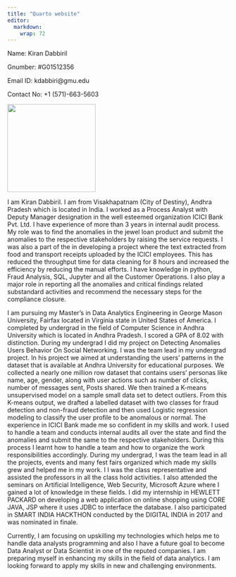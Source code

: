 ```yaml
---
title: "Quarto website"
editor: 
  markdown: 
    wrap: 72
---
```


Name: Kiran Dabbiril

Gnumber: #G01512356

Email ID: kdabbiri\@gmu.edu

Contact No: +1 (571)-663-5603

![](images/WhatsApp Image 2024-09-30 at 09.55.45.jpeg){fig-align="center"
width="200"}

I am Kiran Dabbiril. I am from Visakhapatnam (City of Destiny), Andhra
Pradesh which is located in India. I worked as a Process Analyst with
Deputy Manager designation in the well esteemed organization ICICI Bank
Pvt. Ltd. I have experience of more than 3 years in internal audit
process. My role was to find the anomalies in the jewel loan product and
submit the anomalies to the respective stakeholders by raising the
service requests. I was also a part of the in developing a project where
the text extracted from food and transport receipts uploaded by the
ICICI employees. This has reduced the throughput time for data cleaning
for 8 hours and increased the efficiency by reducing the manual efforts.
I have knowledge in python, Fraud Analysis, SQL, Jupyter and all the
Customer Operations. I also play a major role in reporting all the
anomalies and critical findings related substandard activities and
recommend the necessary steps for the compliance closure.

I am pursuing my Master’s in Data Analytics Engineering in George Mason
University, Fairfax located in Virginia state in United States of
America. I completed by undergrad in the field of Computer Science in
Andhra University which is located in Andhra Pradesh. I scored a GPA of
8.02 with distinction. During my undergrad I did my project on Detecting
Anomalies Users Behavior On Social Networking. I was the team lead in my
undergrad project. In his project we aimed at understanding the users’
patterns in the dataset that is available at Andhra University for
educational purposes. We collected a nearly one million row dataset that
contains users' personas like name, age, gender, along with user actions
such as number of clicks, number of messages sent, Posts shared. We then
trained a K-means unsupervised model on a sample small data set to
detect outliers. From this K-means output, we drafted a labelled dataset
with two classes for fraud detection and non-fraud detection and then
used Logistic regression modeling to classify the user profile to be
anomalous or normal. The experience in ICICI Bank made me so confident
in my skills and work. I used to handle a team and conducts internal
audits all over the state and find the anomalies and submit the same to
the respective stakeholders. During this process I learnt how to handle
a team and how to organize the work responsibilities accordingly. During
my undergrad, I was the team lead in all the projects, events and many
fest fairs organized which made my skills grew and helped me in my work.
I I was the class representative and assisted the professors in all the
class hold activities. I also attended the seminars on Artificial
Intelligence, Web Security, Microsoft Azure where I gained a lot of
knowledge in these fields. I did my internship in HEWLETT PACKARD on
developing a web application on online shopping using CORE JAVA, JSP
where it uses JDBC to interface the database. I also participated in
SMART INDIA HACKTHON conducted by the DIGITAL INDIA in 2017 and was
nominated in finale.

Currently, I am focusing on upskilling my technologies which helps me to
handle data analysts programming and also I have a future goal to become
Data Analyst or Data Scientist in one of the reputed companies. I am
preparing myself in enhancing my skills in the field of data analytics.
I am looking forward to apply my skills in new and challenging
environments.

